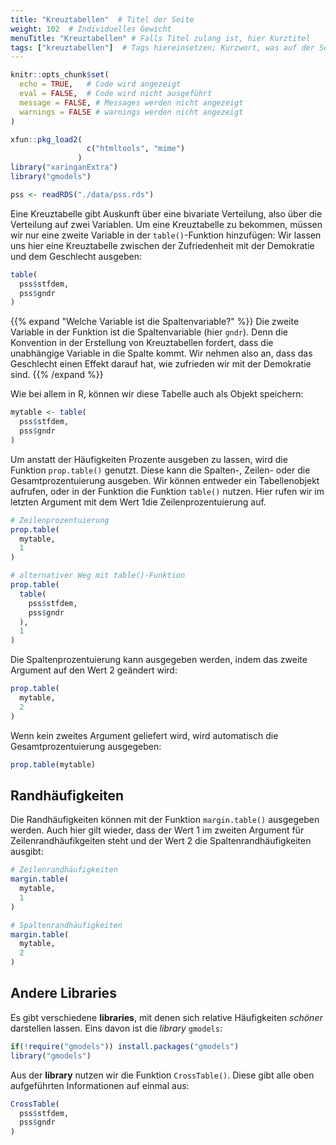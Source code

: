 ```yaml
---
title: "Kreuztabellen"  # Titel der Seite
weight: 102  # Individuelles Gewicht 
menuTitle: "Kreuztabellen" # Falls Titel zulang ist, hier Kurztitel
tags: ["kreuztabellen"]  # Tags hiereinsetzen; Kurzwort, was auf der Seite passsiert
---
```

```r
knitr::opts_chunk$set(
  echo = TRUE,   # Code wird angezeigt
  eval = FALSE,  # Code wird nicht ausgeführt
  message = FALSE, # Messages werden nicht angezeigt
  warnings = FALSE # warnings werden nicht angezeigt
)

xfun::pkg_load2(
                 c("htmltools", "mime")
               )
library("xaringanExtra")
library("gmodels")

pss <- readRDS("./data/pss.rds")
```

Eine Kreuztabelle gibt Auskunft über eine bivariate Verteilung, also über die Verteilung auf zwei Variablen. Um eine Kreuztabelle zu bekommen, müssen wir nur eine zweite Variable in der `table()`-Funktion hinzufügen: Wir lassen uns hier eine Kreuztabelle zwischen der Zufriedenheit mit der Demokratie und dem Geschlecht ausgeben:

```r
table(
  pss$stfdem, 
  pss$gndr
)
```

{{% expand \"Welche Variable ist die Spaltenvariable?\" %}}
Die zweite Variable in der Funktion ist die Spaltenvariable (hier `gndr`). Denn die Konvention in der Erstellung von Kreuztabellen fordert, dass die unabhängige Variable in die Spalte kommt. Wir nehmen also an, dass das Geschlecht einen Effekt darauf hat, wie zufrieden wir mit der Demokratie sind. 
{{% /expand %}}

Wie bei allem in R, können wir diese Tabelle auch als Objekt speichern:
```r
mytable <- table(
  pss$stfdem, 
  pss$gndr
)
```

Um anstatt der Häufigkeiten Prozente ausgeben zu lassen, wird die Funktion `prop.table()` genutzt. Diese kann die Spalten-, Zeilen- oder die Gesamtprozentuierung ausgeben. Wir können entweder ein Tabellenobjekt aufrufen, oder in der Funktion die Funktion `table()` nutzen. Hier rufen wir im letzten Argument mit dem Wert $1$die Zeilenprozentuierung auf.
```r
# Zeilenprozentuierung
prop.table(
  mytable, 
  1
) 
```
```r
# alternativer Weg mit table()-Funktion
prop.table(
  table(
    pss$stfdem, 
    pss$gndr
  ), 
  1
)
```

Die Spaltenprozentuierung kann ausgegeben werden, indem das zweite Argument auf den Wert $2$ geändert wird:
```r
prop.table(
  mytable,
  2
)
```

Wenn kein zweites Argument geliefert wird, wird automatisch die Gesamtprozentuierung ausgegeben:
```r
prop.table(mytable)
```

## Randhäufigkeiten
Die Randhäufigkeiten können mit der Funktion `margin.table()` ausgegeben werden. Auch hier gilt wieder, dass der Wert $1$ im zweiten Argument für Zeilenrandhäufikgeiten steht und der Wert $2$ die Spaltenrandhäufigkeiten ausgibt: 
```r
# Zeilenrandhäufigkeiten
margin.table(
  mytable, 
  1
)

# Spaltenrandhäufigkeiten
margin.table(
  mytable, 
  2
)
```

## Andere Libraries
Es gibt verschiedene **libraries**, mit denen sich relative Häufigkeiten *schöner* darstellen lassen. Eins davon ist die *library* `gmodels`:
```r
if(!require("gmodels")) install.packages("gmodels")
library("gmodels")
```

Aus der **library** nutzen wir die Funktion `CrossTable()`. Diese gibt alle oben aufgeführten Informationen auf einmal aus:
```r
CrossTable(
  pss$stfdem, 
  pss$gndr
)
```
